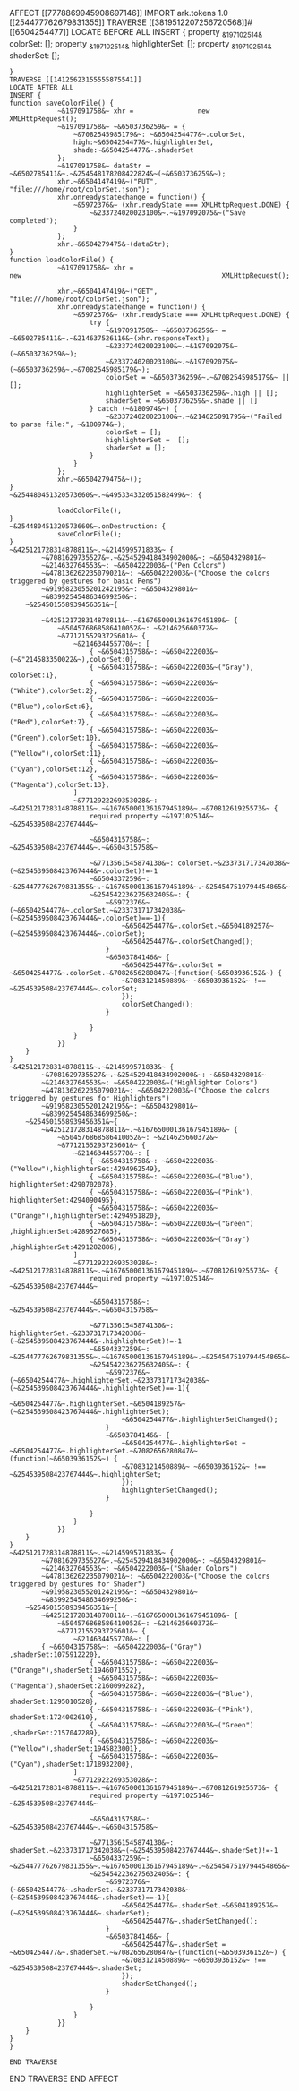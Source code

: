 AFFECT [[7778869945908697146]]
IMPORT ark.tokens 1.0 [[254477762679831355]]
TRAVERSE [[3819512207256720568]]#[[6504254477]]
LOCATE BEFORE ALL
INSERT {
	property ~&197102514&~ colorSet: [];
	property ~&197102514&~ highlighterSet: [];
	property ~&197102514&~ shaderSet: [];

	}
	TRAVERSE [[14125623155555875541]]
	LOCATE AFTER ALL
	INSERT {
	function saveColorFile() {
				~&197091758&~ xhr =                new               XMLHttpRequest();
				~&197091758&~ ~&6503736259&~ = {
					~&7082545985179&~: ~&6504254477&~.colorSet,
					high:~&6504254477&~.highlighterSet,
					shade:~&6504254477&~.shaderSet
				};
				~&197091758&~ dataStr = ~&6502785411&~.~&254548178208422824&~(~&6503736259&~);
				xhr.~&6504147419&~("PUT", "file:///home/root/colorSet.json"); 
				xhr.onreadystatechange = function() {
					~&5972376&~ (xhr.readyState === XMLHttpRequest.DONE) {
						~&233724020023100&~.~&197092075&~("Save completed");
					}
				};
				xhr.~&6504279475&~(dataStr);
	}
	function loadColorFile() {
				~&197091758&~ xhr =                                                  new                                                  XMLHttpRequest();
			
				xhr.~&6504147419&~("GET", "file:///home/root/colorSet.json"); 
				xhr.onreadystatechange = function() {
					~&5972376&~ (xhr.readyState === XMLHttpRequest.DONE) {
						try {
							~&197091758&~ ~&6503736259&~ = ~&6502785411&~.~&214637526116&~(xhr.responseText);
							~&233724020023100&~.~&197092075&~(~&6503736259&~);
							~&233724020023100&~.~&197092075&~(~&6503736259&~.~&7082545985179&~);
							colorSet = ~&6503736259&~.~&7082545985179&~ || [];
							highlighterSet = ~&6503736259&~.high || [];
							shaderSet = ~&6503736259&~.shade || []
						} catch (~&180974&~) {
							~&233724020023100&~.~&214625091795&~("Failed to parse file:", ~&180974&~);
							colorSet = [];
							highlighterSet =  [];
							shaderSet = [];
						}
					}
				};
				xhr.~&6504279475&~();
	}
	~&254480451320573660&~.~&495334332051582499&~: {

				loadColorFile();
	}
	~&254480451320573660&~.onDestruction: {
				saveColorFile();
	}
	~&425121728314878811&~.~&214599571833&~ {
            ~&7081629735527&~.~&254529418434902000&~: ~&6504329801&~
            ~&214632764553&~: ~&6504222003&~("Pen Colors")
            ~&478136262235079021&~: ~&6504222003&~("Choose the colors triggered by gestures for basic Pens")
            ~&9195823055201242195&~: ~&6504329801&~
            ~&8399254548634699250&~: 
	    ~&254501558939456351&~{

			~&425121728314878811&~.~&16765000136167945189&~ {
     			~&504576868586410052&~: ~&214625660372&~
    			~&7712155293725601&~ {
                   	~&214634455770&~: [
                        { ~&6504315758&~: ~&6504222003&~(~&"214583350022&~),colorSet:0},
                        { ~&6504315758&~: ~&6504222003&~("Gray"), colorSet:1},
                        { ~&6504315758&~: ~&6504222003&~("White"),colorSet:2},
                        { ~&6504315758&~: ~&6504222003&~("Blue"),colorSet:6},
                        { ~&6504315758&~: ~&6504222003&~("Red"),colorSet:7},
                        { ~&6504315758&~: ~&6504222003&~("Green"),colorSet:10},
                        { ~&6504315758&~: ~&6504222003&~("Yellow"),colorSet:11},
                        { ~&6504315758&~: ~&6504222003&~("Cyan"),colorSet:12},
                        { ~&6504315758&~: ~&6504222003&~("Magenta"),colorSet:13},
                   	]
                   	~&7712922269353028&~: ~&425121728314878811&~.~&16765000136167945189&~.~&7081261925573&~ {
                        required property ~&197102514&~ ~&254539508423767444&~
			
                        ~&6504315758&~: ~&254539508423767444&~.~&6504315758&~

                        ~&7713561545874130&~: colorSet.~&233731717342038&~(~&254539508423767444&~.colorSet)!=-1
						~&6504337259&~: ~&254477762679831355&~.~&16765000136167945189&~.~&254547519794454865&~
						~&254542236275632405&~: {
							~&5972376&~ (~&6504254477&~.colorSet.~&233731717342038&~(~&254539508423767444&~.colorSet)==-1){
								~&6504254477&~.colorSet.~&6504189257&~(~&254539508423767444&~.colorSet);
								~&6504254477&~.colorSetChanged();
							}
							~&6503784146&~ {
								~&6504254477&~.colorSet = ~&6504254477&~.colorSet.~&7082656280847&~(function(~&6503936152&~) {
								~&7083121450889&~ ~&6503936152&~ !== ~&254539508423767444&~.colorSet;
								});
								colorSetChanged();
							}

						}
                    }
                }}
		}
	}		
	~&425121728314878811&~.~&214599571833&~ {
            ~&7081629735527&~.~&254529418434902000&~: ~&6504329801&~
            ~&214632764553&~: ~&6504222003&~("Highlighter Colors")
            ~&478136262235079021&~: ~&6504222003&~("Choose the colors triggered by gestures for Highlighters")
            ~&9195823055201242195&~: ~&6504329801&~
            ~&8399254548634699250&~: 
	    ~&254501558939456351&~{
			~&425121728314878811&~.~&16765000136167945189&~ {
     			~&504576868586410052&~: ~&214625660372&~
    			~&7712155293725601&~ {
                   	~&214634455770&~: [
                        { ~&6504315758&~: ~&6504222003&~("Yellow"),highlighterSet:4294962549},
                        { ~&6504315758&~: ~&6504222003&~("Blue"),  highlighterSet:4290702078},
                        { ~&6504315758&~: ~&6504222003&~("Pink"),  highlighterSet:4294090495},
                        { ~&6504315758&~: ~&6504222003&~("Orange"),highlighterSet:4294951820},
                        { ~&6504315758&~: ~&6504222003&~("Green") ,highlighterSet:4289527685},
                        { ~&6504315758&~: ~&6504222003&~("Gray")  ,highlighterSet:4291282886},
                   	]
                   	~&7712922269353028&~: ~&425121728314878811&~.~&16765000136167945189&~.~&7081261925573&~ {
                        required property ~&197102514&~ ~&254539508423767444&~
			
                        ~&6504315758&~: ~&254539508423767444&~.~&6504315758&~

                        ~&7713561545874130&~: highlighterSet.~&233731717342038&~(~&254539508423767444&~.highlighterSet)!=-1
						~&6504337259&~: ~&254477762679831355&~.~&16765000136167945189&~.~&254547519794454865&~
						~&254542236275632405&~: {
							~&5972376&~ (~&6504254477&~.highlighterSet.~&233731717342038&~(~&254539508423767444&~.highlighterSet)==-1){
								~&6504254477&~.highlighterSet.~&6504189257&~(~&254539508423767444&~.highlighterSet);
								~&6504254477&~.highlighterSetChanged();
							}
							~&6503784146&~ {
								~&6504254477&~.highlighterSet = ~&6504254477&~.highlighterSet.~&7082656280847&~(function(~&6503936152&~) {
								~&7083121450889&~ ~&6503936152&~ !== ~&254539508423767444&~.highlighterSet;
								});
								highlighterSetChanged();
							}

						}
                    }
                }}
		}
	}		
	~&425121728314878811&~.~&214599571833&~ {
            ~&7081629735527&~.~&254529418434902000&~: ~&6504329801&~
            ~&214632764553&~: ~&6504222003&~("Shader Colors")
            ~&478136262235079021&~: ~&6504222003&~("Choose the colors triggered by gestures for Shader")
            ~&9195823055201242195&~: ~&6504329801&~
            ~&8399254548634699250&~: 
	    ~&254501558939456351&~{
			~&425121728314878811&~.~&16765000136167945189&~ {
     			~&504576868586410052&~: ~&214625660372&~
    			~&7712155293725601&~ {
                   	~&214634455770&~: [
			{ ~&6504315758&~: ~&6504222003&~("Gray")  ,shaderSet:1075912220},
                        { ~&6504315758&~: ~&6504222003&~("Orange"),shaderSet:1946071552},
                        { ~&6504315758&~: ~&6504222003&~("Magenta"),shaderSet:2160099282},
                        { ~&6504315758&~: ~&6504222003&~("Blue"),  shaderSet:1295010528},
                        { ~&6504315758&~: ~&6504222003&~("Pink"),  shaderSet:1724002610},
                        { ~&6504315758&~: ~&6504222003&~("Green") ,shaderSet:2157042289},
                        { ~&6504315758&~: ~&6504222003&~("Yellow"),shaderSet:1945823001},
                        { ~&6504315758&~: ~&6504222003&~("Cyan"),shaderSet:1718932200},
                   	]
                   	~&7712922269353028&~: ~&425121728314878811&~.~&16765000136167945189&~.~&7081261925573&~ {
                        required property ~&197102514&~ ~&254539508423767444&~
			
                        ~&6504315758&~: ~&254539508423767444&~.~&6504315758&~

                        ~&7713561545874130&~: shaderSet.~&233731717342038&~(~&254539508423767444&~.shaderSet)!=-1
						~&6504337259&~: ~&254477762679831355&~.~&16765000136167945189&~.~&254547519794454865&~
						~&254542236275632405&~: {
							~&5972376&~ (~&6504254477&~.shaderSet.~&233731717342038&~(~&254539508423767444&~.shaderSet)==-1){
								~&6504254477&~.shaderSet.~&6504189257&~(~&254539508423767444&~.shaderSet);
								~&6504254477&~.shaderSetChanged();
							}
							~&6503784146&~ {
								~&6504254477&~.shaderSet = ~&6504254477&~.shaderSet.~&7082656280847&~(function(~&6503936152&~) {
								~&7083121450889&~ ~&6503936152&~ !== ~&254539508423767444&~.shaderSet;
								});
								shaderSetChanged();
							}

						}
                    }
                }}
		}
	}		
	}	
	
	END TRAVERSE
	
END TRAVERSE
END AFFECT
